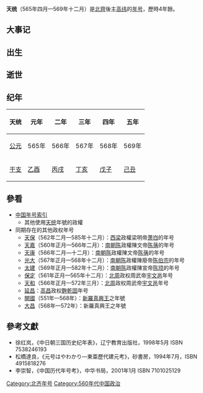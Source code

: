 {{Eranamebox|年号=天统
|起讫时间= 565年四月—569年十二月
|政权= 北齊
|帝王= 後主高纬
|历时= 4年餘
|timeline= <timeline>
ImageSize  = width:200 height:50
PlotArea   = width:180 height:30 left:10 bottom:20
TimeAxis   = orientation:horizontal
DateFormat = yyyy
Period     = from:439 till:581
AlignBars  = early
ScaleMajor = increment:21 start:439
Colors =
  id:canvas value:rgb(1,1,0.85)
BackgroundColors = canvas:canvas
PlotData =
  width:15 color:black
  bar:era from:start till:end
  bar:era from:557 till:581 color:purple
  bar:era from:550 till:577 color:red
  bar:era from:565 till:577 color:green
  bar:era from:565 till:569 color:blue
</timeline>
|说明= <span style="color: blue">天统</span>在'''北朝'''、<span style="color: purple">北周</span>、<span style="color: red">北齊</span>和<span style="color: green">高纬</span>时期的位置。 
}}

'''天统'''（565年四月—569年十二月）是[[北齊|北齊]]後主[[高纬|高纬]]的[[年号|年号]]，歷時4年餘。

==大事记==

==出生==

==逝世==

==纪年==

{| class="wikitable" 
!天统!!元年!!二年!!三年!!四年!!五年
|-
![[公元纪年|公元]]
|565年||566年||567年||568年||569年
|-
![[干支纪年|干支]]
|[[乙酉|乙酉]]||[[丙戌|丙戌]]||[[丁亥|丁亥]]||[[戊子|戊子]]||[[己丑|己丑]]
|}

==參看==
*[[中国年号索引|中国年号索引]]
**其他使用[[天统|天统]]年號的政權
*同期存在的其他政权年号
**[[天保_(萧岿)|天保]]（562年二月—585年十二月）：[[西梁|西梁]]政權梁明帝[[萧岿|萧岿]]的年号
**[[天嘉|天嘉]]（560年正月—566年二月）：[[南朝陈|南朝陈]]政權陳文帝[[陈蒨|陈蒨]]的年号
**[[天康_(陈蒨)|天康]]（566年二月—十二月）：[[南朝陈|南朝陈]]政權陳文帝[[陈蒨|陈蒨]]的年号
**[[光大|光大]]（567年正月—568年十二月）：[[南朝陈|南朝陈]]政權陳廢帝[[陈伯宗|陈伯宗]]的年号
**[[太建|太建]]（569年正月—582年十二月）：[[南朝陈|南朝陈]]政權陳宣帝[[陈顼|陈顼]]的年号
**[[保定_(宇文邕)|保定]]（561年正月—565年十二月）：[[北周|北周]]政权周武帝[[宇文邕|宇文邕]]年号
**[[天和_(北周)|天和]]（566年正月—572年三月）：[[北周|北周]]政权周武帝[[宇文邕|宇文邕]]年号
**[[延昌_(麴乾固)|延昌]]：[[高昌|高昌]]政权[[麴乾固|麴乾固]]年号
**[[開國_(新羅)|開國]]（551年—568年）：[[新羅|新羅]][[新羅真興王|真興王]]之年號
**[[大昌_(年號)|大昌]]（568年—572年）：新羅真興王之年號

==參考文獻==
*徐红岚，《中日朝三国历史纪年表》，辽宁教育出版社，1998年5月 ISBN 7538246193
*松橋達良，《元号はやわかり—東亜歷代建元考》，砂書房，1994年7月，ISBN 4915818276
*李崇智，《中国历代年号考》，中华书局，2001年1月 ISBN 7101025129

{{年号|[[河清|河清]]|[[中国年号索引|北齐年号]]|[[武平_(高纬)|武平]]}}
{{魏晋南北朝年号}}
[[Category:北齐年号|Category:北齐年号]]
[[Category:560年代中国政治|Category:560年代中国政治]]